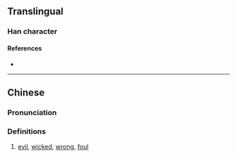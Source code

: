 {{character info/new}}
==Translingual==

===Han character===
{{Han char|rn=9|rad=人|as=12|sn=14|four=|canj=OMKY|ids=⿰亻䨿}}

====References====
* {{Han ref|kx=0118.051|hdz=10220.030|uh=348E|ud=13454}}

----

==Chinese==
{{zh-forms}}

===Pronunciation===
{{zh-pron
|m=sà
|c=sat3
|mc=
|oc=
|ma=
|cat=a
}}

===Definitions===
{{zh-hanzi}}

# [[evil]], [[wicked]], [[wrong]], [[foul]]